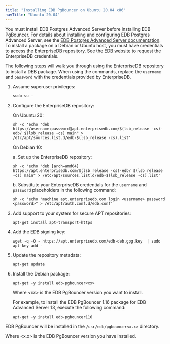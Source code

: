 ```yaml
---
title: "Installing EDB PgBouncer on Ubuntu 20.04 x86"
navTitle: "Ubuntu 20.04"
---
```



You must install EDB Postgres Advanced Server before installing EDB PgBouncer. For details about installing and configuring EDB Postgres Advanced Server, see the [EDB Postgres Advanced Server documentation](/epas/latest). To install a package on a Debian or Ubuntu host, you must have credentials to access the EnterpriseDB repository. See the [EDB website](https://www.enterprisedb.com/user) to request the EnterpriseDB credentials.

The following steps will walk you through using the EnterpriseDB repository to install a DEB package. When using the commands, replace the `username` and `password` with the credentials provided by EnterpriseDB.

1.  Assume superuser privileges:

    ``` text
    sudo su –
    ```

2.  Configure the EnterpriseDB repository:

    On Ubuntu 20:
    ``` text
    sh -c 'echo "deb https://username:password@apt.enterprisedb.com/$(lsb_release -cs)-edb/ $(lsb_release -cs) main" > /etc/apt/sources.list.d/edb-$(lsb_release -cs).list'
    ```

    On Debian 10:
    
    a.  Set up the EnterpriseDB repository:

    ``` text
    sh -c 'echo "deb [arch=amd64] https://apt.enterprisedb.com/$(lsb_release -cs)-edb/ $(lsb_release -cs) main" > /etc/apt/sources.list.d/edb-$(lsb_release -cs).list'
    ```

    b.  Substitute your EnterpriseDB credentials for the `username` and `password` placeholders in the following command:

    ``` text
    sh -c 'echo "machine apt.enterprisedb.com login <username> password <password>" > /etc/apt/auth.conf.d/edb.conf'
    ```

3.  Add support to your system for secure APT repositories:

    ``` text
    apt-get install apt-transport-https
    ```

4.  Add the EDB signing key:

    ``` text
    wget -q -O - https://apt.enterprisedb.com/edb-deb.gpg.key  | sudo apt-key add -
    ```

5.  Update the repository metadata:

    ``` text
    apt-get update
    ```

6.  Install the Debian package:

    ``` text
    apt-get -y install edb-pgbouncer<xx>
    ```
    
    Where *&lt;xx&gt;* is the EDB PgBouncer version you want to install.
    
    For example, to install the EDB PgBouncer 1.16 package for EDB Advanced Server 13, execute the following command:
    
    ``` text
    apt-get -y install edb-pgbouncer116
    ```

EDB PgBouncer will be installed in the `/usr/edb/pgbouncer<x.x>` directory.

Where &lt;x.x&gt; is the EDB PgBouncer version you have installed.
